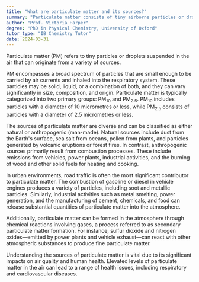 ```yaml
---
title: "What are particulate matter and its sources?"
summary: "Particulate matter consists of tiny airborne particles or droplets from various sources, impacting air quality and potentially affecting health and the environment."
author: "Prof. Victoria Harper"
degree: "PhD in Physical Chemistry, University of Oxford"
tutor_type: "IB Chemistry Tutor"
date: 2024-03-31
---
```


Particulate matter (PM) refers to tiny particles or droplets suspended in the air that can originate from a variety of sources.

PM encompasses a broad spectrum of particles that are small enough to be carried by air currents and inhaled into the respiratory system. These particles may be solid, liquid, or a combination of both, and they can vary significantly in size, composition, and origin. Particulate matter is typically categorized into two primary groups: PM$_{10}$ and PM$_{2.5}$. PM$_{10}$ includes particles with a diameter of $10$ micrometres or less, while PM$_{2.5}$ consists of particles with a diameter of $2.5$ micrometres or less.

The sources of particulate matter are diverse and can be classified as either natural or anthropogenic (man-made). Natural sources include dust from the Earth's surface, sea salt from oceans, pollen from plants, and particles generated by volcanic eruptions or forest fires. In contrast, anthropogenic sources primarily result from combustion processes. These include emissions from vehicles, power plants, industrial activities, and the burning of wood and other solid fuels for heating and cooking.

In urban environments, road traffic is often the most significant contributor to particulate matter. The combustion of gasoline or diesel in vehicle engines produces a variety of particles, including soot and metallic particles. Similarly, industrial activities such as metal smelting, power generation, and the manufacturing of cement, chemicals, and food can release substantial quantities of particulate matter into the atmosphere.

Additionally, particulate matter can be formed in the atmosphere through chemical reactions involving gases, a process referred to as secondary particulate matter formation. For instance, sulfur dioxide and nitrogen oxides—emitted by power plants and vehicle exhaust—can react with other atmospheric substances to produce fine particulate matter.

Understanding the sources of particulate matter is vital due to its significant impacts on air quality and human health. Elevated levels of particulate matter in the air can lead to a range of health issues, including respiratory and cardiovascular diseases.
    